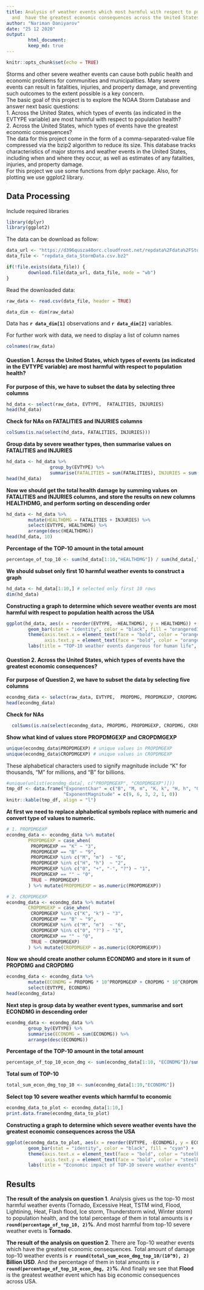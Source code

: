 ```yaml
---
title: Analysis of weather events which most harmful with respect to population health
  and  have the greatest economic consequences across the United States.
author: "Nariman Daniyarov"
date: "25 12 2020"
output: 
        html_document:
        keep_md: true
---
```


```r
knitr::opts_chunk$set(echo = TRUE)
```

Storms and other severe weather events can cause both public health and economic problems for communities and municipalities. Many severe events can result in fatalities, injuries, and property damage, and preventing such outcomes to the extent possible is a key concern.  
The basic goal of this project is to explore the NOAA Storm Database and answer next basic questions:  
1. Across the United States, which types of events (as indicated in the EVTYPE variable) are most harmful with respect to population health?  
2. Across the United States, which types of events have the greatest economic consequences?  
The data for this project come in the form of a comma-separated-value file compressed via the bzip2 algorithm to reduce its size. This database tracks characteristics of major storms and weather events in the United States, including when and where they occur, as well as estimates of any fatalities, injuries, and property damage.  
For this project we use some functions from dplyr package. Also, for plotting we use ggplot2 library.


## Data Processing
Include required libraries
```r
library(dplyr)
library(ggplot2)
```
The data can be download as follow:
```r
data_url <- "https://d396qusza40orc.cloudfront.net/repdata%2Fdata%2FStormData.csv.bz2"
data_file <- "repdata_data_StormData.csv.bz2"

if(!file.exists(data_file)) {
        download.file(data_url, data_file, mode = "wb")
}
```
Read the downloaded data:
```r
raw_data <- read.csv(data_file, header = TRUE)
```
```r
data_dim <- dim(raw_data)
```
Data has **`r data_dim[1]`** observations and **`r data_dim[2]`** variables.  

For further work with data, we need to display a list of column names
```r
colnames(raw_data)
```

#### **Question 1. Across the United States, which types of events (as indicated in the EVTYPE variable) are most harmful with respect to population health?**
**For purpose of this, we have to subset the data by selecting three columns**
```r
hd_data <- select(raw_data, EVTYPE,  FATALITIES, INJURIES)
head(hd_data)
```
**Check for NAs on FATALITIES and INJURIES columns**
```r
colSums(is.na(select(hd_data, FATALITIES, INJURIES)))
```
**Group data by severe weather types, then summarise values on FATALITIES and INJURIES**
```r
hd_data <- hd_data %>% 
                group_by(EVTYPE) %>% 
                summarise(FATALITIES = sum(FATALITIES), INJURIES = sum(INJURIES))
head(hd_data)
```
**Now we should get the total health damage by summing values on FATALITIES and INJURIES columns, and store the results on new columns HEALTHDMG, and perform sorting on descending order**
```r
hd_data <- hd_data %>% 
        mutate(HEALTHDMG = FATALITIES + INJURIES) %>% 
        select(EVTYPE, HEALTHDMG) %>% 
        arrange(desc(HEALTHDMG))
head(hd_data, 10)
```


**Percentage of the TOP-10 amount in the total amount**
```r
percentage_of_top_10 <- sum(hd_data[1:10,"HEALTHDMG"]) / sum(hd_data[,"HEALTHDMG"]) * 100
```


**We should subset only first 10 harmful weather events to construct a graph**
```r
hd_data <- hd_data[1:10,] # selected only first 10 rows
dim(hd_data) 
```

**Constructing a graph to determine which severe weather events are most harmful with respect to population health across the USA**

```r
ggplot(hd_data, aes(x = reorder(EVTYPE, -HEALTHDMG), y = HEALTHDMG)) +
        geom_bar(stat = "identity", color = "black", fill = "orangered3") +
        theme(axis.text.x = element_text(face = "bold", color = "orangered3", angle = 90),
              axis.text.y = element_text(face = "bold", color = "orangered3")) + 
        labs(title = "TOP-10 weather events dangerous for human life", x = "WEATHER EVENTS", y = "FATALITIES + INJURIES")
```



#### **Question 2. Across the United States, which types of events have the greatest economic consequences?**

**For purpose of Question 2, we have to subset the data by selecting five columns**
```r
econdmg_data <- select(raw_data, EVTYPE,  PROPDMG, PROPDMGEXP, CROPDMG, CROPDMGEXP)
head(econdmg_data)
```
**Check for NAs**
```r
  colSums(is.na(select(econdmg_data, PROPDMG, PROPDMGEXP, CROPDMG, CROPDMGEXP)))
```
**Show what kind of values store PROPDMGEXP and CROPDMGEXP**
```r
unique(econdmg_data$PROPDMGEXP) # unique values in PROPDMGEXP
unique(econdmg_data$CROPDMGEXP) # unique values in CROPDMGEXP
```

These alphabetical characters used to signify magnitude include “K” for thousands, “M” for millions, and “B” for billions.
```r
#unique(unlist(econdmg_data[, c("PROPDMGEXP", "CROPDMGEXP")]))
tmp_df <- data.frame("ExponentChar" = c("B", "M, m", "K, k", "H, h", "0, +, -, ?", "\"\""), 
                     "ExponentMagnitude" = c(9, 6, 3, 2, 1, 0))
knitr::kable(tmp_df, align = "l")
```


**At first we need to replace alphabetical symbols replace with numeric and convert type of values to numeric.**
```r
# 1. PROPDMGEXP
econdmg_data <- econdmg_data %>% mutate(
        PROPDMGEXP = case_when(
         PROPDMGEXP == "K" ~ "3",
         PROPDMGEXP == "B" ~ "9",
         PROPDMGEXP %in% c("M", "m")  ~ "6",
         PROPDMGEXP %in% c("H", "h")  ~ "2",
         PROPDMGEXP %in% c("0", "+", "-", "?") ~ "1", 
         PROPDMGEXP == "" ~ "0",
         TRUE ~ PROPDMGEXP)
        ) %>% mutate(PROPDMGEXP = as.numeric(PROPDMGEXP))

# 2. CROPDMGEXP
econdmg_data <- econdmg_data %>% mutate(
        CROPDMGEXP = case_when(
         CROPDMGEXP %in% c("K", "k") ~ "3",
         CROPDMGEXP == "B" ~ "9",
         CROPDMGEXP %in% c("M", "m")  ~ "6",
         CROPDMGEXP %in% c("0", "?") ~ "1", 
         CROPDMGEXP == "" ~ "0",
         TRUE ~ CROPDMGEXP)
        ) %>% mutate(CROPDMGEXP = as.numeric(CROPDMGEXP))
```


**Now we should create another column ECONDMG and store in it sum of PROPDMG and CROPDMG**
```r
econdmg_data <- econdmg_data %>%
        mutate(ECONDMG = PROPDMG * 10^PROPDMGEXP + CROPDMG * 10^CROPDMGEXP) %>% 
        select(EVTYPE, ECONDMG)
head(econdmg_data)
```

**Next step is group data by weather event types, summarise and sort ECONDMG in descending order**
```r
econdmg_data <- econdmg_data %>% 
        group_by(EVTYPE) %>% 
        summarise(ECONDMG = sum(ECONDMG)) %>% 
        arrange(desc(ECONDMG))
```


**Percentage of the TOP-10 amount in the total amount**
```r
percentage_of_top_10_econ_dmg <- sum(econdmg_data[1:10, "ECONDMG"])/sum(econdmg_data$ECONDMG)*100
```

**Total sum of TOP-10**
```r
total_sum_econ_dmg_top_10 <- sum(econdmg_data[1:10,"ECONDMG"])
```


**Select top 10 severe weather events which harmful to economic**
```r
econdmg_data_to_plot <- econdmg_data[1:10,]
print.data.frame(econdmg_data_to_plot)
```


**Constructing a graph to determine which severe weather events have the greatest economic consequences across the USA**

```r
ggplot(econdmg_data_to_plot, aes(x = reorder(EVTYPE, -ECONDMG), y = ECONDMG/1000000)) +
        geom_bar(stat = "identity", color = "black", fill = "cyan") +
        theme(axis.text.x = element_text(face = "bold", color = "steelblue4", angle = 90),
              axis.text.y = element_text(face = "bold", color = "steelblue4")) + 
        labs(title = "Economic impact of TOP-10 severe weather events", x = "WEATHER EVENTS", y = "Total Economic Damage, 1E-6")
```


## Results

**The result of the analysis on question 1**. Analysis gives us the top-10 most harmful weather events (Tornado, Excessive Heat, TSTM wind, Flood, Lightining, Heat, Flash flood, Ice storm, Thunderstorm wind, Winter storm) to population health, and the total percentage of them in total amounts is **`r round(percentage_of_top_10, 2)`%**. And most harmful from top-10 severe weather evets is **Tornado**.

**The result of the analysis on question 2**. There are Top-10 weather events which have the greatest economic consequences. Total amount of damage top-10 weather events is **`r round(total_sum_econ_dmg_top_10/(10^9), 2)` Billion USD**. And the percentage of them in total amounts is **`r round(percentage_of_top_10_econ_dmg, 2)`%**. And finally we see that **Flood** is the greatest weather event which has big economic consequences across USA.
